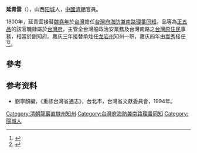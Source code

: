 '''延青雲'''（{{bd|？||？||}}），山西[[阳城|阳城]]人，[[中國|中國]][[清朝|清朝]]官員。

1800年，延青雲接替[[魏堯年|魏堯年]]於[[台灣|台灣]]擔任[[台灣府海防兼南路理番同知|台灣府海防兼南路理番同知]]。品等為[[正五品|正五品]]的該官職隸屬於[[台灣府|台灣府]]，主管全台灣船政治安業務及台灣南路之[[台灣原住民|台灣原住民]]事務，相當於副知府。嘉庆三年接替承炷任[[龙岩州|龙岩州]]知州一职，嘉庆四年由[[嵩秀|嵩秀]]接任<ref>{{cite book|author=编纂委员会|title=《福建省情资料库》|year=2001年|publisher=福建省地方志编纂委员会|location=福建|isbn=}}</ref><ref>{{Cite book|title=龙岩地区志 下|last=福建省龙岩地区地方志编纂委员会编；林金禄（兼职）总编；曾文明（兼职）第一副总编；张东民（专职）常务副总编；张惟（兼职），熊寒江（聘任），王德瑞（聘任）副总编|publisher=[[上海人民出版社|上海人民出版社]]|location=上海|pages=930}}</ref>。

==參考==
{{reflist}}
==参考资料==
*劉寧顏編，《重修台灣省通志》，台北市，台灣省文獻委員會，1994年。
{{start box}}
{{s-off}}
{{s-before|[[魏堯年|魏堯年]]}}
{{s-title|[[台灣府海防兼南路理番同知|台灣府海防兼南路理番同知]]|1800年上任}}
{{s-after|[[葉寶書|葉寶書]]}}
{{succession box|[[承炷|承炷]]|[[嵩秀|嵩秀]]|[[龙岩州|龙岩州]][[知州|知州]]|[[嘉庆|嘉庆]]三年－四年<br />（1798－1799年）}}
{{end box}}
{{清朝人物小作品}}

[[Category:清朝龍巖直隸州知州|Category:清朝龍巖直隸州知州]]
[[Category:台灣府海防兼南路理番同知|Category:台灣府海防兼南路理番同知]]
[[Category:陽城人|Category:陽城人]]